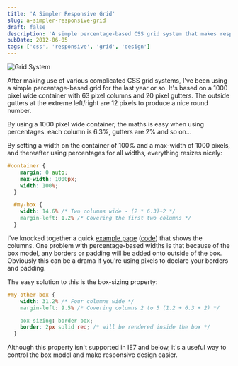 ```yaml
---
title: 'A Simpler Responsive Grid'
slug: a-simpler-responsive-grid
draft: false
description: 'A simple percentage-based CSS grid system that makes responsive design math easy'
pubDate: 2012-06-05
tags: ['css', 'responsive', 'grid', 'design']
---
```



<Image src={gridSystemImage} alt="Grid System" />

After making use of various complicated CSS grid systems, I've been using a simple percentage-based grid for the last year or so. It's based on a 1000 pixel wide container with 63 pixel columns and 20 pixel gutters. The outside gutters at the extreme left/right are 12 pixels to produce a nice round number.

By using a 1000 pixel wide container, the maths is easy when using percentages. each column is 6.3%, gutters are 2% and so on…

By setting a width on the container of 100% and a max-width of 1000 pixels, and thereafter using percentages for all widths, everything resizes nicely:

```css
#container {
    margin: 0 auto;
    max-width: 1000px;
    width: 100%;
  }

  #my-box {
    width: 14.6% /* Two columns wide - (2 * 6.3)+2 */
    margin-left: 1.2% /* Covering the first two columns */
  }
```

I've knocked together a quick [example page](http://dasmith.co.uk/files/examples/grid.html) ([code](https://gist.github.com/2875987)) that shows the columns. One problem with percentage-based widths is that because of the box model, any borders or padding will be added onto outside of the box. Obviously this can be a drama if you're using pixels to declare your borders and padding.

The easy solution to this is the box-sizing property:

```css
#my-other-box {
    width: 31.2% /* Four columns wide */
    margin-left: 9.5% /* Covering columns 2 to 5 (1.2 + 6.3 + 2) */

    box-sizing: border-box;
    border: 2px solid red; /* will be rendered inside the box */
  }
```

Although this property isn't supported in IE7 and below, it's a useful way to control the box model and make responsive design easier.
